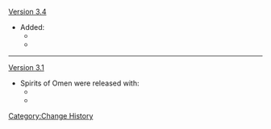 [[Version 3.4]]
* Added:
** {{enemy|Spirit of Omen: Dendro Spirit-Serpent}}
** {{enemy|Spirit of Omen: Pyro Scorpion}}
----
[[Version 3.1]]
* Spirits of Omen were released with:
** {{enemy|Spirit of Omen: Stone Drake}}
** {{enemy|Spirit of Omen: Wind Glede}}
<noinclude>[[Category:Change History]]</noinclude>